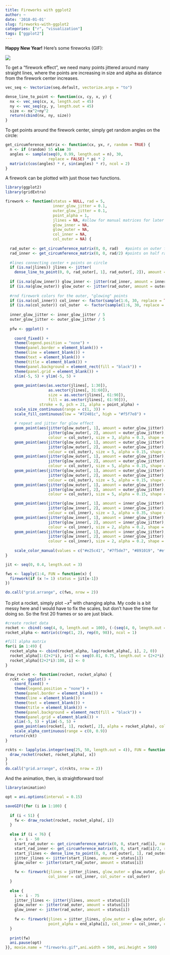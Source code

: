 ```yaml
---
title: Fireworks with ggplot2
author: ~
date: '2018-01-01'
slug: fireworks-with-ggplot2
categories: ["r", "visualization"]
tags: ["ggplot2"]
---
```


**Happy New Year!** Here's some fireworks (GIF):

![](../2018-01-01-fireworks-with-ggplot2_files/fireworks.gif)

To get a "firework effect", we need many points jittered around many straight lines, where the points are increasing in size and alpha as distance from the firework center increases. 

```r
vec_seq <- Vectorize(seq.default, vectorize.args = "to")

dense_line_to_point <- function(cx, cy, x, y) {
  nx <- vec_seq(cx, x, length.out = 45)
  ny <- vec_seq(cy, y, length.out = 45)
  size <- nx^2+ny^2
  return(cbind(nx, ny, size))
}
```

To get points around the firework center, simply get random angles on the circle:

```r
get_circumference_matrix <- function(cx, yx, r, random = TRUE) {
  n <- if (random) 55 else 30
  angles <- sample(seq(0, 0.99, length.out = n), 30, 
                   replace = FALSE) * pi * 2
  matrix(c(cos(angles) * r, sin(angles) * r), ncol = 2)
}
```

A firework can be plotted with just those two functions.

```r
library(ggplot2)
library(gridExtra)

firework <- function(status = NULL, rad = 5, 
                     inner_glow_jitter = 0.1, 
                     outer_glow_jitter = 0.1,
                     point_alpha = 1, 
                     jlines = NA, #allow for manual matrices for later animation
                     glow_inner = NA,
                     glow_outer = NA,
                     col_inner = NA,
                     col_outer = NA) {
  
  rad_outer <- get_circumference_matrix(0, 0, rad)   #points on outer firework radius
  rad_inner <- get_circumference_matrix(0, 0, rad/2) #points on half radius
  
  #lines connecting center + points on circle
  if (is.na(jlines)) jlines <- jitter( 
    dense_line_to_point(0, 0, rad_outer[, 1], rad_outer[, 2]), amount = status)
    
  if (is.na(glow_inner)) glow_inner <- jitter(rad_inner, amount = inner_glow_jitter)
  if (is.na(glow_outer)) glow_outer <- jitter(rad_outer, amount = outer_glow_jitter)
  
  #rnd firework colors for the outer, "glowing" points
  if (is.na(col_inner)) col_inner <- factor(sample(1:6, 30, replace = TRUE))
  if (is.na(col_outer)) col_outer  <- factor(sample(1:6, 30, replace = TRUE))
  
  inner_glow_jitter <- inner_glow_jitter / 5
  outer_glow_jitter <- outer_glow_jitter / 5
      
  pfw <- ggplot() +  
    
    coord_fixed() +
    theme(legend.position = "none") +
    theme(panel.border = element_blank()) +
    theme(line = element_blank()) +
    theme(text = element_blank()) +
    theme(title = element_blank()) + 
    theme(panel.background = element_rect(fill = "black")) +
    theme(panel.grid = element_blank()) +
    xlim(-5, 5) + ylim(-5, 5) +
    
    geom_point(aes(as.vector(jlines[, 1:30]), 
                   as.vector(jlines[, 31:60]),
                   size = as.vector(jlines[, 61:90]), 
                   fill = as.vector(jlines[, 61:90])), 
               stroke = 0, pch = 21, alpha = point_alpha) +
    scale_size_continuous(range = c(1, 3)) +
    scale_fill_continuous(low = "#72401c", high = "#f5f7e8") +
    
    # repeat and jitter for glow effect
    geom_point(aes(jitter(glow_outer[, 1], amount = outer_glow_jitter), 
                   jitter(glow_outer[, 2], amount = outer_glow_jitter),
                   colour = col_outer), size = 3, alpha = 0.3, shape = 16) +
    geom_point(aes(jitter(glow_outer[, 1], amount = outer_glow_jitter), 
                   jitter(glow_outer[, 2], amount = outer_glow_jitter),
                   colour = col_outer), size = 5, alpha = 0.15, shape = 16) +
    geom_point(aes(jitter(glow_outer[, 1], amount = outer_glow_jitter), 
                   jitter(glow_outer[, 2], amount = outer_glow_jitter),
                   colour = col_outer), size = 5, alpha = 0.15, shape = 16) +
    geom_point(aes(jitter(glow_outer[, 1], amount = outer_glow_jitter), 
                   jitter(glow_outer[, 2], amount = outer_glow_jitter),
                   colour = col_outer), size = 5, alpha = 0.15, shape = 16) +
    geom_point(aes(jitter(glow_outer[, 1], amount = outer_glow_jitter), 
                   jitter(glow_outer[, 2], amount = outer_glow_jitter),
                   colour = col_outer), size = 5, alpha = 0.15, shape = 16) +

    geom_point(aes(jitter(glow_inner[, 1], amount = inner_glow_jitter), 
                   jitter(glow_inner[, 2], amount = inner_glow_jitter),
                   colour = col_inner), size = 3, alpha = 0.35, shape = 16) +
    geom_point(aes(jitter(glow_inner[, 1], amount = inner_glow_jitter), 
                   jitter(glow_inner[, 2], amount = inner_glow_jitter),
                   colour = col_inner), size = 2, alpha = 0.2, shape = 16) +
    geom_point(aes(jitter(glow_inner[, 1], amount = inner_glow_jitter), 
                   jitter(glow_inner[, 2], amount = inner_glow_jitter),
                   colour = col_inner), size = 2, alpha = 0.2, shape = 16) +
    
    scale_color_manual(values = c("#e25c41", "#7f5de7", "#891019", "#efa483", "#f44e37", "#e6b700"))
}
```

```r
jit <- seq(0, 0.4, length.out = 3)

fws <- lapply(1:4, FUN = function(x) {
  firework(if (x != 1) status = jit[x-1])
})

do.call("grid.arrange", c(fws, nrow = 2))
```

To plot a rocket, simply plot $-x^2$ with changing alpha. My code is a bit messy here and I would have to fix the scales, but don't have the time for doing so. So the first 20 frames or so are just black.

```r
#create rocket data
rocket <- cbind(-seq(4, 0, length.out = 100), (-(seq(4, 0, length.out = 100))^2))
rocket_alpha <- matrix(c(rep(1, 2), rep(0, 98)), ncol = 1)

#fill alpha matrix
for(i in 1:49) {
  rocket_alpha <- cbind(rocket_alpha, lag(rocket_alpha[, i], 2, 0))
  rocket_alpha[1:(2+2*i), i+1] <- seq(0.01, 0.75, length.out = (2+2*i))
  rocket_alpha[(2+2*i):100, i] <- 0
}

draw_rocket <- function(rocket, rocket_alpha) {
  rckt <- ggplot() + 
    coord_fixed() +
    theme(legend.position = "none") +
    theme(panel.border = element_blank()) +
    theme(line = element_blank()) +
    theme(text = element_blank()) +
    theme(title = element_blank()) + 
    theme(panel.background = element_rect(fill = "black")) +
    theme(panel.grid = element_blank()) +
    xlim(-5, 5) + ylim(-5, 5) +
    geom_point(aes(rocket[, 1], rocket[, 2], alpha = rocket_alpha), colour = "gold", shape = 16, size = 2) +
    scale_alpha_continuous(range = c(0, 0.9))
  return(rckt)
}
```

```r
rckts <- lapply(as.integer(seq(25, 50, length.out = 4)), FUN = function(x) {
  draw_rocket(rocket, rocket_alpha[, x])
}
)
do.call("grid.arrange", c(rckts, nrow = 2))
```

And the animation, then, is straightforward too! 

```r
library(animation)

opt = ani.options(interval = 0.15)

saveGIF({for (i in 1:100) {
  
  if (i < 51) {
    fw <- draw_rocket(rocket, rocket_alpha[, i])
  }
  
  else if (i < 76) {
    i <- i - 50
    start_rad_outer <- get_circumference_matrix(0, 0, start_rad[i], random = FALSE)
    start_rad_inner <- get_circumference_matrix(0, 0, start_rad[i]/2, random = FALSE)
    start_jlines <- dense_line_to_point(0, 0, rad_outer[, 1], rad_outer[, 2])
    jitter_jlines <- jitter(start_jlines, amount = status[i])
    glow_outer <- jitter(start_rad_outer, amount = status[i])

    fw <- firework(jlines = jitter_jlines, glow_outer = glow_outer, glow_inner = glow_inner,
                   col_inner = col_inner, col_outer = col_outer)
  }
  
  else {
    i <- i - 75
    jitter_jlines <- jitter(jlines, amount = status[i])
    glow_outer <- jitter(rad_outer, amount = status[i])
    glow_inner <- jitter(rad_outer, amount = status[i])
    
    fw <- firework(jlines = jitter_jlines, glow_outer = glow_outer, glow_inner = glow_inner,
                   point_alpha = end_alpha[i], col_inner = col_inner, col_outer = col_outer)
  }
  
  print(fw)
  ani.pause(opt) 
}}, movie.name = "fireworks.gif",ani.width = 500, ani.height = 500)

```









